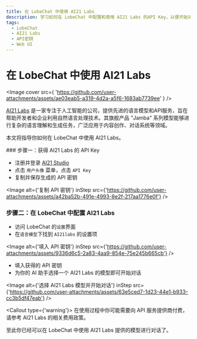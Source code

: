 ```yaml
---
title: 在 LobeChat 中使用 AI21 Labs
description: 学习如何在 LobeChat 中配置和使用 AI21 Labs 的API Key，以便开始对话和交互。
tags:
  - LobeChat
  - AI21 Labs
  - API密钥
  - Web UI
---
```


# 在 LobeChat 中使用 AI21 Labs

<Image
  cover
  src={
    'https://github.com/user-attachments/assets/ae03eab5-a319-4d2a-a5f6-1683ab7739ee'
  }
/>

[AI21 Labs](https://www.ai21.com/) 是一家专注于人工智能的公司，提供先进的语言模型和API服务，旨在帮助开发者和企业利用自然语言处理技术。其旗舰产品 "Jamba" 系列模型能够进行复杂的语言理解和生成任务，广泛应用于内容创作、对话系统等领域。

本文将指导你如何在 LobeChat 中使用 AI21 Labs。

<Steps>
### 步骤一：获得 AI21 Labs 的 API Key

- 注册并登录 [AI21 Studio](https://studio.ai21.com)
- 点击 `用户头像` 菜单，点击 `API Key`
- 复制并保存生成的 API 密钥

<Image
  alt={'复制 API 密钥'}
  inStep
  src={'https://github.com/user-attachments/assets/a42ba52b-491e-4993-8e2f-217aa1776e0f'}
/>

### 步骤二：在 LobeChat 中配置 AI21 Labs

- 访问 LobeChat 的`设置`界面
- 在`语言模型`下找到 `AI21labs` 的设置项

<Image
  alt={'填入 API 密钥'}
  inStep
  src={'https://github.com/user-attachments/assets/9336d6c5-2a83-4aa9-854e-75e245b665cb'}
/>

- 填入获得的 API 密钥
- 为你的 AI 助手选择一个 AI21 Labs 的模型即可开始对话

<Image
  alt={'选择 AI21 Labs 模型并开始对话'}
  inStep
  src={'https://github.com/user-attachments/assets/63e5ced7-1d23-44e1-b933-cc3b5df47eab'}
/>

<Callout type={'warning'}>
  在使用过程中你可能需要向 API 服务提供商付费，请参考 AI21 Labs 的相关费用政策。
</Callout>

</Steps>

至此你已经可以在 LobeChat 中使用 AI21 Labs 提供的模型进行对话了。
